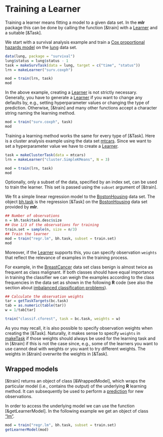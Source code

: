 # Training a Learner

Training a learner means fitting a model to a given data set.
In the **mlr** package this can be done by calling the function [&train]
with a [Learner](&makeLearner) and a suitable [&Task].

We start with a survival analysis example and train a
[Cox proportional hazards model](&survival::coxph) on the [lung](&survival::lung) data set.

```r
data(lung, package = "survival")
lung$status = lung$status - 1
task = makeSurvTask(data = lung, target = c("time", "status"))
lrn = makeLearner("surv.coxph")

mod = train(lrn, task)
mod
```

In the above example, creating a [Learner](&makeLearner) is not strictly necessary.
Generally, you have to generate a [Learner](&makeLearner) if you want to change any defaults
by, e.g., setting hyperparameter values or changing the type of prediction.
Otherwise, [&train] and many other functions accept a character string naming the learning
method.

```r
mod = train("surv.coxph", task)
mod
```

Training a learning method works the same for every type of [&Task].
Here is a cluster analysis example using the data set [mtcars](&dataset::mtcars).
Since we want to set a hyperparameter value we have to create a [Learner](&makeLearner).

```r
task = makeClusterTask(data = mtcars)
lrn = makeLearner("cluster.SimpleKMeans", N = 3)

mod = train(lrn, task)
mod
```

Optionally, only a subset of the data, specified by an index set, can be used to
train the learner. This set is passed using the ``subset`` argument of [&train].

We fit a simple linear regression model to the [BostonHousing](&mlbench::BostonHousing) data set.
The object [bh.task](&mlr.bh) is the regression [&Task] on the [BostonHousing](&mlbench::BostonHousing)
data set provided by **mlr**.

```r
## Number of observations
n = bh.task$task.desc$size
## Use 1/3 of the observations for training 
train.set = sample(n, size = n/3)
## Train the learner
mod = train("regr.lm", bh.task, subset = train.set)
mod
```

Moreover, if the [Learner](&makeLearner) supports this, you can specify observation ``weights``
that reflect the relevance of examples in the training process.

For example, in the [BreastCancer](&mlbench::BreastCancer) data set class benign is almost
twice as frequent as class malignant.
If both classes should have equal importance in training the classifier we can weigh the
examples according to the class frequencies in the data set as shown in the following
**R** code (see also the section about [imbalanced classification problems](&over_and_undersampling.md)).

```r
## Calculate the observation weights
tar = getTaskTargets(bc.task)
tab = as.numeric(table(tar))
w = 1/tab[tar]

train("classif.cforest", task = bc.task, weights = w)
```

As you may recall, it is also possible to specify observation weights when creating the 
[&Task].
Naturally, it makes sense to specify ``weights`` in [make<type>Task](&Task) if those weights
should always be used for the learning task and in [&train] if this is not the case since, e.g.,
some of the learners you want to use cannot deal with weights or you want to try different weights.
The weights in [&train] overwrite the weights in [&Task].


## Wrapped models

[&train] returns an object of class [&WrappedModel], which wraps the
particular model (i.e., contains the output) of the underlying **R** learning method.
It can subsequently be used to perform a [prediction](&predict.WrappedModel) for new observations.


In order to access the underlying model we can use the function [&getLearnerModel].
In the following example we get an object of class ["lm"](&stats::lm).

```r
mod = train("regr.lm", bh.task, subset = train.set)
getLearnerModel(mod)
```
